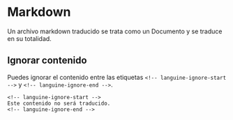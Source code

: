 # Markdown

Un archivo markdown traducido se trata como un Documento y se traduce en su totalidad.

## Ignorar contenido

Puedes ignorar el contenido entre las etiquetas `<!-- languine-ignore-start -->` y `<!-- languine-ignore-end -->`.

```mdx
<!-- languine-ignore-start -->
Este contenido no será traducido.
<!-- languine-ignore-end -->
``` 